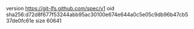 version https://git-lfs.github.com/spec/v1
oid sha256:d72d8f677f53244abb95ac30100e674e644a0c5e05c9db96b47cb537de0fc61e
size 60641
